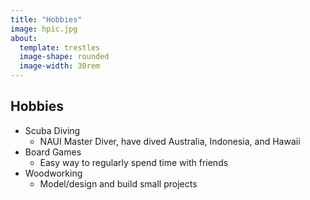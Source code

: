 ```yaml
---
title: "Hobbies"
image: hpic.jpg
about:
  template: trestles
  image-shape: rounded
  image-width: 30rem
---
```

## Hobbies
* Scuba Diving
  * NAUI Master Diver, have dived Australia, Indonesia, and Hawaii
* Board Games
  * Easy way to regularly spend time with friends
* Woodworking
  * Model/design and build small projects